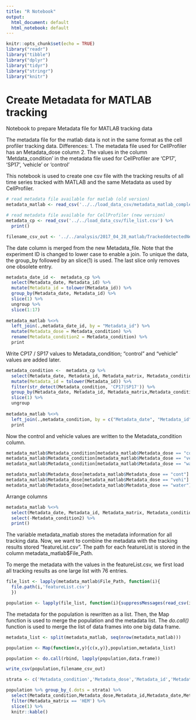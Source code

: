 ```yaml
---
title: "R Notebook"
output:
  html_document: default
  html_notebook: default
---
```



```r
knitr::opts_chunk$set(echo = TRUE)
library("readr")
library("tibble")
library("dplyr")
library("tidyr")
library("stringr")
library("knitr")
```

# Create Metadata for MATLAB tracking
Notebook to prepare Metadata file for MATLAB tracking data 

The metadata file for the matlab data is not in the same format as the cell profiler tracking data. Differences: 
1. The metadata file used for CellProfiler has an Metadata_dose column
2. The values in the column 'Metdata_condition' in the metadata file used for CellProfiler are 'CP17', 'SP17', 'vehicle' or 'control'

This notebook is used to create one csv file with the tracking results of all time series tracked with MATLAB and the same Metadata as used by CellProfiler. 

```r
# read metadata file available for matlab (old version)
metadata_matlab <- read_csv('../../load_data_csv/metadata_matlab_complete.csv') 

# read metadata file available for CellProfiler (new version)
metadata_cp <- read_csv('../../load_data_csv/file_list.csv') %>%
  print()

filename_csv_out <- '../../analysis/2017_04_28_matlab/TrackeddetectedNeutros.csv'

```

The date column is merged from the new Metadata_file. Note that the experiment ID is 
changed to lower case to enable a join. To unique the data, the group_by followed 
by an slice(1) is used. The last slice only removes one obsolete entry.
```r
metadata_date_id <-  metadata_cp %>% 
  select(Metadata_date, Metadata_id) %>%  
  mutate(Metadata_id = tolower(Metadata_id)) %>%
  group_by(Metadata_date, Metadata_id) %>%
  slice(1) %>% 
  ungroup %>% 
  slice(1:17) 
  
metadata_matlab %<>% 
  left_join(.,metadata_date_id, by = "Metadata_id") %>% 
  mutate(Metadata_dose = Metadata_condition) %>%
  rename(Metadata_condition2 = Metadata_condition) %>%
  print
```

Write CP17 / SP17 values to Metadata_condition; "control" and "vehicle" values are added later. 
```r
metadata_condition <-  metadata_cp %>% 
  select(Metadata_date, Metadata_id, Metadata_matrix, Metadata_condition) %>%  
  mutate(Metadata_id = tolower(Metadata_id)) %>%
  filter(str_detect(Metadata_condition, 'CP17|SP17')) %>%
  group_by(Metadata_date, Metadata_id, Metadata_matrix,Metadata_condition) %>%
  slice(1) %>% 
  ungroup
  
metadata_matlab %<>% 
  left_join(.,metadata_condition, by = c("Metadata_date", "Metadata_id", "Metadata_matrix")) %>% 
  print
```

Now the control and vehicle values are written to the Metadata_condition column. 
```r
metadata_matlab$Metadata_condition[metadata_matlab$Metadata_dose == "cont"] = 'control'
metadata_matlab$Metadata_condition[metadata_matlab$Metadata_dose == "vehi"] = 'vehicle'
metadata_matlab$Metadata_condition[metadata_matlab$Metadata_dose == "water"] = 'water'

metadata_matlab$Metadata_dose[metadata_matlab$Metadata_dose == "cont"] = 'None'
metadata_matlab$Metadata_dose[metadata_matlab$Metadata_dose == "vehi"] = 'None'
metadata_matlab$Metadata_dose[metadata_matlab$Metadata_dose == "water"] = 'None'
```

Arrange columns 
```r
metadata_matlab %<>%
  select(Metadata_date, Metadata_id, Metadata_matrix, Metadata_condition,Metadata_dose, everything() ) %>%
  select(-Metadata_condition2) %>% 
  print()
```

The variable metadata_matlab stores the metadata information for all tracking data. Now, we want to combine the 
metadata with the tracking results stored "featureList.csv". The path for each featureList is stored in the 
column metadata_matlab$File_Path. 

To merge the metadata with the values in the featureList.csv, we first load all tracking results as one large 
list with 76 entries. 


```r
file_list <- lapply(metadata_matlab$File_Path, function(i){
  file.path(i,'featureList.csv')
  })

population <- lapply(file_list, function(i){suppressMessages(read_csv(i))})

```

The metadata for the population is rewritten as a list. Then, the Map function is used to 
merge the population and the metadata list. The *do.call()* function is used to merge the list of 
data frames into one big data frame.
```r
metadata_list <- split(metadata_matlab, seq(nrow(metadata_matlab)))  

population <- Map(function(x,y){c(x,y)},population,metadata_list) 

population <- do.call(rbind, lapply(population,data.frame))

write_csv(population,filename_csv_out)
```


```r
strata <- c('Metadata_condition','Metadata_dose','Metadata_id','Metadata_date','Metadata_matrix')

population %>% group_by_(.dots = strata) %>%
  select(Metadata_condition,Metadata_dose,Metadata_id,Metadata_date,Metadata_matrix,File_Path) %>%
  filter(Metadata_matrix == 'HEM') %>%
  slice(1) %>%
  knitr::kable()
```